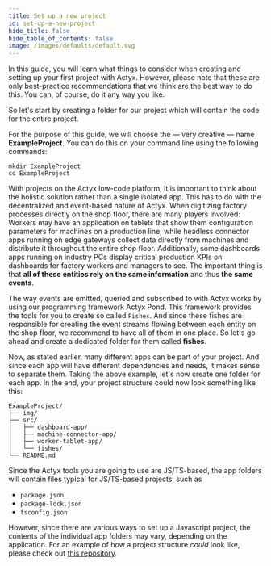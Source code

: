 ```yaml
---
title: Set up a new project
id: set-up-a-new-project
hide_title: false
hide_table_of_contents: false
image: /images/defaults/default.svg
---
```


In this guide, you will learn what things to consider when creating and setting up your first project with Actyx.
However, please note that these are only best-practice recommendations that we think are the best way to do this.
You can, of course, do it any way you like.

So let's start by creating a folder for our project which will contain the code for the entire project.

For the purpose of this guide, we will choose the — very creative — name **ExampleProject**.
You can do this on your command line using the following commands:

```text
mkdir ExampleProject
cd ExampleProject
```

With projects on the Actyx low-code platform, it is important to think about the holistic solution rather than a single isolated app.
This has to do with the decentralized and event-based nature of Actyx.
When digitizing factory processes directly on the shop floor, there are many players involved:
Workers may have an application on tablets that show them configuration parameters for machines on a production line, while headless connector apps running on edge gateways collect data directly from machines and distribute it throughout the entire shop floor.
Additionally, some dashboards apps running on industry PCs display critical production KPIs on dashboards for factory workers and managers to see.
The important thing is that **all of these entities rely on the same information** and thus **the same events**.

The way events are emitted, queried and subscribed to with Actyx works by using our programming framework Actyx Pond.
This framework provides the tools for you to create so called `Fishes`.
And since these fishes are responsible for creating the event streams flowing between each entity on the shop floor, we recommend to have all of them in one place.
So let's go ahead and create a dedicated folder for them called **fishes**.

Now, as stated earlier, many different apps can be part of your project.
And since each app will have different dependencies and needs, it makes sense to separate them.
Taking the above example, let's now create one folder for each app.
In the end, your project structure could now look something like this:

```text
ExampleProject/
├── img/
├── src/
│   ├── dashboard-app/
│   ├── machine-connector-app/
│   ├── worker-tablet-app/
│   └── fishes/
└── README.md
```

Since the Actyx tools you are going to use are JS/TS-based, the app folders will contain files typical for JS/TS-based projects, such as

- `package.json`
- `package-lock.json`
- `tsconfig.json`

However, since there are various ways to set up a Javascript project, the contents of the individual app folders may vary, depending on the application.
For an example of how a project structure _could_ look like, please check out [this repository](https://github.com/Actyx/DemoMachineKit).


<NPS />
